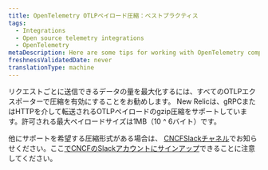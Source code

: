 ```yaml
---
title: OpenTelemetry OTLPペイロード圧縮：ベストプラクティス
tags:
  - Integrations
  - Open source telemetry integrations
  - OpenTelemetry
metaDescription: Here are some tips for working with OpenTelemetry compression and New Relic.
freshnessValidatedDate: never
translationType: machine
---
```


リクエストごとに送信できるデータの量を最大化するには、すべてのOTLPエクスポーターで圧縮を有効にすることをお勧めします。 New Relicは、gRPCまたはHTTPを介して転送されるOTLPペイロードのgzip圧縮をサポートしています。許可される最大ペイロードサイズは1MB（10 ^ 6バイト）です。

他にサポートを希望する圧縮形式がある場合は、 [CNCFSlackチャネル](https://cloud-native.slack.com/archives/C024DRQ63UP)でお知らせください。ここ[でCNCFのSlackアカウントにサインアップ](https://slack.cncf.io/)できることに注意してください。